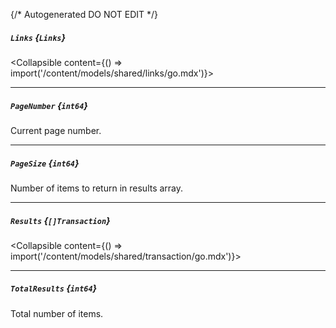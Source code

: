 {/* Autogenerated DO NOT EDIT  */}

##### `Links` *{`Links`}*
<Collapsible content={() => import('/content/models/shared/links/go.mdx')}>
</Collapsible>

---
##### `PageNumber` *{`int64`}*
Current page number.

---
##### `PageSize` *{`int64`}*
Number of items to return in results array.

---
##### `Results` *{`[]Transaction`}*
<Collapsible content={() => import('/content/models/shared/transaction/go.mdx')}>
</Collapsible>

---
##### `TotalResults` *{`int64`}*
Total number of items.


